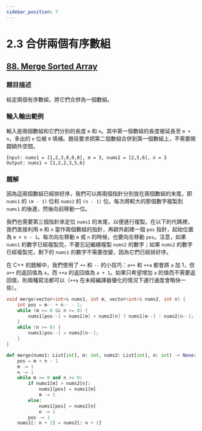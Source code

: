 ```yaml
---
sidebar_position: 7
---
```


# 2.3 合併兩個有序數組

## [88. Merge Sorted Array](https://leetcode.com/problems/merge-sorted-array/)

### 題目描述

給定兩個有序數組，將它們合併為一個數組。

### 輸入輸出範例

輸入是兩個數組和它們分別的長度 `m` 和 `n`。其中第一個數組的長度被延長至 `m + n`，多出的 `n` 位被 `0` 填補。題目要求把第二個數組合併到第一個數組上，不需要開闢額外空間。

```
Input: nums1 = [1,2,3,0,0,0], m = 3, nums2 = [2,5,6], n = 3
Output: nums1 = [1,2,2,3,5,6]
```


### 題解

因為這兩個數組已經排好序，我們可以將兩個指針分別放在兩個數組的末尾，即 `nums1` 的 `(m - 1)` 位和 `nums2` 的 `(n - 1)` 位。每次將較大的那個數字複製到 `nums1` 的後邊，然後向前移動一位。

我們也需要第三個指針來定位 `nums1` 的末尾，以便進行複製。在以下的代碼裡，我們直接利用 `m` 和 `n` 當作兩個數組的指針，再額外創建一個 `pos` 指針，起始位置為 `m + n - 1`。每次向左移動 `m` 或 `n` 的時候，也要向左移動 `pos`。注意，如果 `nums1` 的數字已經複製完，不要忘記繼續複製 `nums2` 的數字；如果 `nums2` 的數字已經複製完，剩下的 `nums1` 的數字不需要改變，因為它們已經排好序。

在 C++ 的題解中，我們使用了 `++` 和 `--` 的小技巧：`a++` 和 `++a` 都會將 `a` 加 1，但 `a++` 的返回值為 `a`，而 `++a` 的返回值為 `a + 1`。如果只希望增加 `a` 的值而不需要返回值，則兩種寫法都可以（`++a` 在未經編譯器優化的情況下運行速度會略快一些）。


<Tabs>
<TabItem value="cpp" label="C++">

```cpp
void merge(vector<int>& nums1, int m, vector<int>& nums2, int n) {
    int pos = m-- + n-- - 1;
    while (m >= 0 && n >= 0) {
        nums1[pos--] = nums1[m] > nums2[n] ? nums1[m--] : nums2[n--];
    }
    while (n >= 0) {
        nums1[pos--] = nums2[n--];
    }
}
```

</TabItem>
<TabItem value="py" label="Python">

```py
def merge(nums1: List[int], m: int, nums2: List[int], n: int) -> None:
    pos = m + n - 1
    m -= 1
    n -= 1
    while m >= 0 and n >= 0:
        if nums1[m] > nums2[n]:
            nums1[pos] = nums1[m]
            m -= 1
        else:
            nums1[pos] = nums2[n]
            n -= 1
        pos -= 1
    nums1[: n + 1] = nums2[: n + 1]
```

</TabItem>

</Tabs>